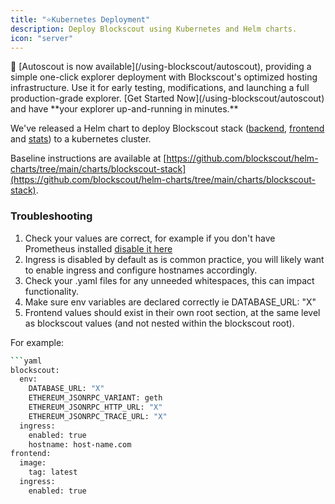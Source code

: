 ```yaml
---
title: "⭐Kubernetes Deployment"
description: Deploy Blockscout using Kubernetes and Helm charts.
icon: "server"
---
```


<Tip>
🚗 [Autoscout is now available](/using-blockscout/autoscout), providing a simple one-click explorer deployment with Blockscout's optimized hosting infrastructure. Use it for early testing, modifications, and launching a full production-grade explorer. [Get Started Now](/using-blockscout/autoscout) and have **your explorer up-and-running in minutes.**

</Tip>

We've released a Helm chart to deploy Blockscout stack ([backend](https://github.com/blockscout/blockscout), [frontend](https://github.com/blockscout/frontend) and [stats](https://github.com/blockscout/blockscout-rs/tree/main/stats)) to a kubernetes cluster.

Baseline instructions are available at [https://github.com/blockscout/helm-charts/tree/main/charts/blockscout-stack](https://github.com/blockscout/helm-charts/tree/main/charts/blockscout-stack).

### Troubleshooting

1. Check your values are correct, for example if you don't have Prometheus installed [disable it here](https://github.com/blockscout/helm-charts/blob/7fe62850a9d0ab220041598722569ab13fa54540/charts/blockscout-stack/values.yaml#L33)
2. Ingress is disabled by default as is common practice, you will likely want to enable ingress and configure hostnames accordingly.
3. Check your .yaml files for any unneeded whitespaces, this can impact functionality.
4. Make sure env variables are declared correctly ie DATABASE\_URL: "X"
5. Frontend values should exist in their own root section, at the same level as blockscout values (and not nested within the blockscout root).

For example:

```bash
```yaml
blockscout:
  env:
    DATABASE_URL: "X"
    ETHEREUM_JSONRPC_VARIANT: geth
    ETHEREUM_JSONRPC_HTTP_URL: "X"
    ETHEREUM_JSONRPC_TRACE_URL: "X"
  ingress:
    enabled: true
    hostname: host-name.com
frontend:
  image:
    tag: latest
  ingress:
    enabled: true
```